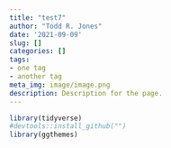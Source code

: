 ```yaml
---
title: "test7"
author: "Todd R. Jones"
date: '2021-09-09'
slug: []
categories: []
tags:
- one tag
- another tag
meta_img: image/image.png
description: Description for the page.
---
```



```r
library(tidyverse)
#devtools::install_github("")
library(ggthemes)
```


